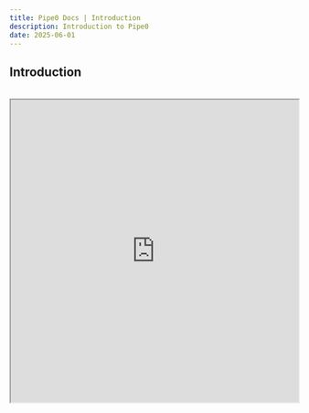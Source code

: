 ```yaml
---
title: Pipe0 Docs | Introduction
description: Introduction to Pipe0
date: 2025-06-01
---
```


## Introduction
<br />

<iframe
width="100%"
height="530"
src="https://youtube.com/embed/k9g7Tpcawu0"
allow="accelerometer; autoplay; clipboard-write; encrypted-media; gyroscope; picture-in-picture"
allowFullScreen
/>

[Pipe0](https://pipe0.com) is a framework for data enrichment. It replaces providers 
like Zoominfo, Prospeo, or Findymail with a more flexible API.

We're developing three endpoints that allow everyone to integrate features similar to [n8n](https://n8n.io) (node-based automation)
or [clay](https://clay.com) (table-based automation) into their applications at a fair price.

**Pipes:** A composable endpoint to enrich data & perform actions in 3rd party systems <br />
**Searches:**: A composable endpoint to search for companies and leads using filters <br />
**Comming soon:** A data transforamtion endpoint <br />

Our endpoints work great as a team. However, you can use each endpoint in isolation too.

Aside from finding people, companies, email addresses, phone numbers, LinkedIn profiles
(s. <AppLink linkType="pipeCatalog">pipe catalog</AppLink> & <AppLink linkType="searchCatalog">search catalog</AppLink> for a full list) and more,
you can use Pipe0 to express conditions, perform actions, and generate insights with AI.

It's easy to underestimate the engineering challenge of building a robust data enrichment platform in-house.
Here are some things that you never have to worry about when using Pipe0:

⚡️ Enriching data in parallel with speed and accuracy<br />
🛑 Dealing with different provider rate limits<br />
🧼 Sanitizing & healing input data<br />
🖥️ Monitoring dozens of 3rd-party API integrations<br />
🌊 Building custom waterfalls <br />
💵 Managing credit balances with different providers <br />
🏗️ Run enrichment, scraping and AI infrastructure at low cost<br />
🍝 Spaghetti code<br />
💾 Caching <br />

## Use cases

🤖 Building sales technology applications like automated outreach, SDR, etc. <br />
🪄 AI Agents that need a flexible data source <br />
🧙🏻 Updating CRM or ATS data <br />
🧬 Enriching large datasets <br />


